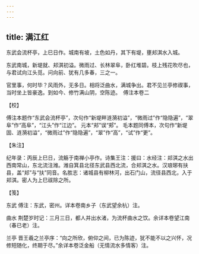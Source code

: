 ```yaml
---
---
---
```

title: 满江红
---







东武会流杯亭，上巳日作。城南有坡，土色如丹，其下有堤，壅邞淇水入城。

东武南城，新堤就、邞淇初溢。微雨过、长林翠阜，卧红堆碧。枝上残花吹尽也，与君试向江头觅。问向前、犹有几多春，三之一。

官里事，何时毕？风雨外，无多日。相将泛曲水，满城争出。君不见兰亭修禊事，当时坐上皆豪逸。到如今、修竹满山阴，空陈迹。　傅注本卷二





【校】


傅注本题作“东武会流杯亭”，次句作“新堤畔涟漪初溢”，“微雨过”作“隐隐遍”，“翠阜”作“高阜”，“江头”作“江边”。 元本“邞”误“郏”。 毛本题同傅本，次句作“新堤固、涟漪初溢”，“微雨过”作“隐隐遍”，“翠”作“高”，“试”作“更”。





【朱注】


纪年录：丙辰上巳日，流觞于南禅小亭作。诗集王注：援曰：水经注：邞淇之水出西南常山，东北流注潍。潍自箕县北径东武县西北流，合邞淇之水。汉琅琊有扶县，盖“邞”与“扶”同音。名胜志：诸城县有柳林河，出石门山，流径县西北，入于邞淇。密人为上巳祓除之所。





【笺】


东武 傅注：东武，密州。详本卷南乡子（东武望余杭）注。

曲水 荆楚岁时记：三月三日，都人并出水渚，为流杯曲水之饮。余详本卷望江南（春已老）注。

兰亭 晋王羲之兰亭序：“向之所欣，俯仰之间，已为陈迹，犹不能不以之兴怀，况修短随化，终期于尽。”余详本卷泛金船（无情流水多情客）注。
